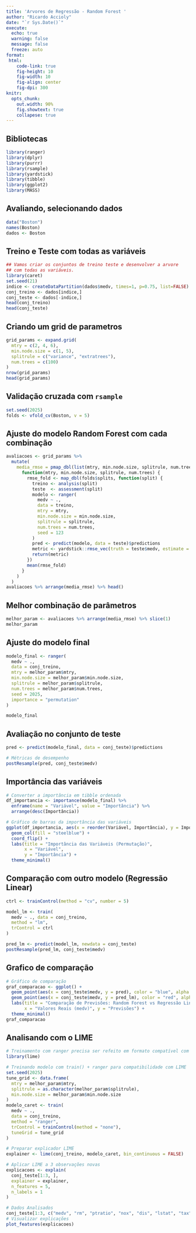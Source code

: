 ```yaml
---
title: 'Arvores de Regressão - Random Forest '
author: "Ricardo Accioly"
date: "`r Sys.Date()`"
execute: 
  echo: true
  warning: false
  message: false
  freeze: auto
format:
 html:
    code-link: true
    fig-height: 10
    fig-width: 10
    fig-align: center
    fig-dpi: 300
knitr: 
  opts_chunk: 
    out.width: 90%
    fig.showtext: true
    collapese: true
---
```


## Bibliotecas

```r
library(ranger)
library(dplyr)
library(purrr)
library(rsample)
library(yardstick)
library(tibble)
library(ggplot2)
library(MASS)
```

## Avaliando, selecionando dados

```r
data("Boston")
names(Boston)
dados <- Boston 
```

## Treino e Teste com todas as variáveis

```r
## Vamos criar os conjuntos de treino teste e desenvolver a arvore 
## com todas as variáveis.
library(caret)
set.seed(21)
indice <- createDataPartition(dados$medv, times=1, p=0.75, list=FALSE)
conj_treino <- dados[indice,]
conj_teste <- dados[-indice,]
head(conj_treino)
head(conj_teste)
```

## Criando um grid de parametros

```r
grid_params <- expand.grid(
  mtry = c(2, 4, 6),
  min.node.size = c(1, 5),
  splitrule = c("variance", "extratrees"),
  num.trees = c(100)
)
nrow(grid_params)
head(grid_params)
```

## Validação cruzada com `rsample`

```r
set.seed(2025)
folds <- vfold_cv(Boston, v = 5)

```

## Ajuste do modelo Random Forest com cada combinação

```r
avaliacoes <- grid_params %>%
  mutate(
    media_rmse = pmap_dbl(list(mtry, min.node.size, splitrule, num.trees), 
      function(mtry, min.node.size, splitrule, num.trees) {
        rmse_fold <- map_dbl(folds$splits, function(split) {
          treino <- analysis(split)
          teste  <- assessment(split)
          modelo <- ranger(
            medv ~ ., 
            data = treino,
            mtry = mtry,
            min.node.size = min.node.size,
            splitrule = splitrule,
            num.trees = num.trees,
            seed = 123
          )
          pred <- predict(modelo, data = teste)$predictions
          metric <- yardstick::rmse_vec(truth = teste$medv, estimate = pred)
          return(metric)
        })
        mean(rmse_fold)
      }
    )
  )
avaliacoes %>% arrange(media_rmse) %>% head()


```

## Melhor combinação de parâmetros

```r
melhor_param <- avaliacoes %>% arrange(media_rmse) %>% slice(1)
melhor_param


```

## Ajuste do modelo final

```r
modelo_final <- ranger(
  medv ~ ., 
  data = conj_treino,
  mtry = melhor_param$mtry,
  min.node.size = melhor_param$min.node.size,
  splitrule = melhor_param$splitrule,
  num.trees = melhor_param$num.trees,
  seed = 2025,
  importance = "permutation"
)

modelo_final

```

## Avaliação no conjunto de teste

```r
pred <- predict(modelo_final, data = conj_teste)$predictions

# Métricas de desempenho
postResample(pred, conj_teste$medv)
```

## Importância das variáveis

```r
# Converter a importância em tibble ordenada
df_importancia <- importance(modelo_final) %>% 
  enframe(name = "Variável", value = "Importância") %>% 
  arrange(desc(Importância))

# Gráfico de barras da importância das variáveis
ggplot(df_importancia, aes(x = reorder(Variável, Importância), y = Importância)) +
  geom_col(fill = "steelblue") +
  coord_flip() +
  labs(title = "Importância das Variáveis (Permutação)",
       x = "Variável",
       y = "Importância") +
  theme_minimal()
```

## Comparação com outro modelo (Regressão Linear)

```r
ctrl <- trainControl(method = "cv", number = 5)

model_lm <- train(
  medv ~ ., data = conj_treino,
  method = "lm",
  trControl = ctrl
)

pred_lm <- predict(model_lm, newdata = conj_teste)
postResample(pred_lm, conj_teste$medv)
```

## Grafico de comparação

```r
# Gráfico de comparação
graf_comparacao <- ggplot() +
  geom_point(aes(x = conj_teste$medv, y = pred), color = "blue", alpha = 0.5) +
  geom_point(aes(x = conj_teste$medv, y = pred_lm), color = "red", alpha = 0.5) +
  labs(title = "Comparação de Previsões: Random Forest vs Regressão Linear",
       x = "Valores Reais (medv)", y = "Previsões") +
  theme_minimal()
graf_comparacao

```

## Analisando com o LIME

```r
# Treinamento com ranger precisa ser refeito em formato compatível com lime
library(lime)

# Treinando modelo com train() + ranger para compatibilidade com LIME
set.seed(2025)
tune_grid <- data.frame(
  mtry = melhor_param$mtry,
  splitrule = as.character(melhor_param$splitrule),
  min.node.size = melhor_param$min.node.size
)
modelo_caret <- train(
  medv ~ ., 
  data = conj_treino,
  method = "ranger",
  trControl = trainControl(method = "none"),
  tuneGrid = tune_grid
)

# Preparar explicador LIME
explainer <- lime(conj_treino, modelo_caret, bin_continuous = FALSE)

# Aplicar LIME a 3 observações novas
explicacoes <- explain(
  conj_teste[1:3, ],
  explainer = explainer,
  n_features = 5,
  n_labels = 1
)

# Dados Analisados
conj_teste[1:3, c("medv", "rm", "ptratio", "nox", "dis", "lstat", "tax")]
# Visualizar explicações
plot_features(explicacoes)
```
